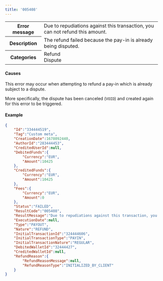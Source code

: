 ---
title: '005408'  
---
  
<table>
    <tbody>
        <tr>
            <th class="header"><strong>Error message</strong></th>
            <td class="table-content">Due to repudiations against this transaction, you can not refund this amount.</td>
        </tr>
        <tr>
            <th class="header"><strong>Description</strong></th>
            <td class="table-content">The refund failed because the pay-in is already being disputed.</td>
        </tr>
        <tr>
            <th class="header"><strong>Categories</strong></th>
            <td class="table-content">  
<div class="label">Refund</div>  
<div class="label">Dispute</div>
</td>
        </tr>
    </tbody>
</table>  

#### Causes  

This error may occur when attempting to refund a pay-in which is already subject to a dispute.  

More specifically, the dispute has been canceled (`VOID`) and created again for this error to be triggered.  

#### Example  
```json API Response
{
    "Id":"334444519",
    "Tag":"Custom meta",
    "CreationDate":1678092440,
    "AuthorId":"283444453",
    "CreditedUserId":null,
    "DebitedFunds":{
        "Currency":"EUR",
        "Amount":10425
    },
    "CreditedFunds":{
        "Currency":"EUR",
        "Amount":10425
    },
    "Fees":{
        "Currency":"EUR",
        "Amount":0
    },
    "Status":"FAILED",
    "ResultCode":"005408",
    "ResultMessage":"Due to repudiations against this transaction, you can not refund this amount.",
    "ExecutionDate":null,
    "Type":"PAYOUT",
    "Nature":"REFUND",
    "InitialTransactionId":"324444606",
    "InitialTransactionType":"PAYIN",
    "InitialTransactionNature":"REGULAR",
    "DebitedWalletId":"32444427",
    "CreditedWalletId":null,
    "RefundReason":{
        "RefundReasonMessage":null,
        "RefundReasonType":"INITIALIZED_BY_CLIENT"
    }
}
```